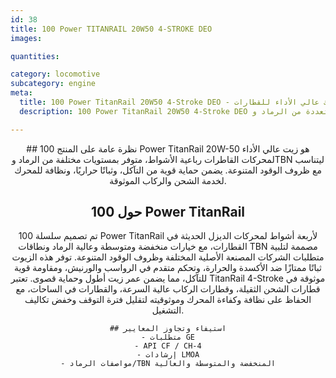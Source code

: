```yaml
---
id: 38
title: 100 Power TITANRAIL 20W50 4-STROKE DEO
images:

quantities:

category: locomotive
subcategory: engine
meta:
  title: 100 Power TitanRail 20W50 4-Stroke DEO - زيت محرك عالي الأداء للقطارات
  description: 100 Power TitanRail 20W50 4-Stroke DEO هو زيت محرك عالي الأداء مُصمم لمحركات القاطرات رباعية الأشواط. متوفر بمستويات متعددة من الرماد وTBN لتلبية ظروف الوقود المتنوعة، ويقدم حماية ممتازة من التآكل، وثباتًا حراريًا، ونظافة للمحرك لعمليات الشحن والركاب الموثوقة. يلبي متطلبات GE ومعايير API CF / CH-4 وإرشادات LMOA.

---
```


<Header>
    ## نظرة عامة على المنتج
    100 Power TitanRail 20W-50 هو زيت عالي الأداء لمحركات القاطرات
    رباعية الأشواط، متوفر بمستويات مختلفة من الرماد وTBN ليتناسب مع
    ظروف الوقود المتنوعة. يضمن حماية قوية من التآكل، وثباتًا حراريًا،
    ونظافة للمحرك لخدمة الشحن والركاب الموثوقة.

 ## حول 100 Power TitanRail
  تم تصميم سلسلة 100 Power TitanRail لأربعة أشواط لمحركات الديزل الحديثة في القطارات، مع خيارات منخفضة ومتوسطة وعالية الرماد ونطاقات TBN مصممة لتلبية متطلبات الشركات المصنعة الأصلية المختلفة وظروف الوقود المتنوعة. توفر هذه الزيوت ثباتًا ممتازًا ضد الأكسدة والحرارة، وتحكم متقدم في الرواسب والورنيش، ومقاومة قوية للتآكل، مما يضمن عمر زيت أطول وحماية قصوى. تعتبر TitanRail 4-Stroke موثوقة في قطارات الشحن الثقيلة، وقطارات الركاب عالية السرعة، والقطارات في الساحات، مع الحفاظ على نظافة وكفاءة المحرك وموثوقيته لتقليل فترة التوقف وخفض تكاليف التشغيل.

    ## استيفاء وتجاوز المعايير
    - متطلبات GE
    - API CF / CH-4
    - إرشادات LMOA
    - مواصفات الرماد/TBN المنخفضة والمتوسطة والعالية

</Header>
